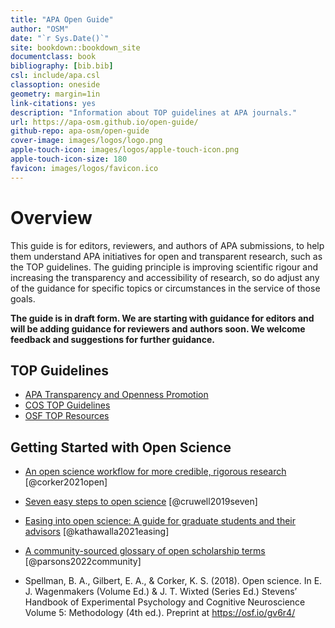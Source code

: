 ```yaml
--- 
title: "APA Open Guide"
author: "OSM"
date: "`r Sys.Date()`"
site: bookdown::bookdown_site
documentclass: book
bibliography: [bib.bib]
csl: include/apa.csl
classoption: oneside
geometry: margin=1in
link-citations: yes
description: "Information about TOP guidelines at APA journals."
url: https://apa-osm.github.io/open-guide/
github-repo: apa-osm/open-guide
cover-image: images/logos/logo.png
apple-touch-icon: images/logos/apple-touch-icon.png
apple-touch-icon-size: 180
favicon: images/logos/favicon.ico
---
```


# Overview {-}

This guide is for editors, reviewers, and authors of APA submissions, to help them understand APA initiatives for open and transparent research, such as the TOP guidelines. The guiding principle is improving scientific rigour and increasing the transparency and accessibility of research, so do adjust any of the guidance for specific topics or circumstances in the service of those goals.

**The guide is in draft form. We are starting with guidance for editors and will be adding guidance for reviewers and authors soon. We welcome feedback and suggestions for further guidance.**

## TOP Guidelines

* [APA Transparency and Openness Promotion](https://www.apa.org/pubs/journals/resources/transparency-openness-promotion){target="_blank"}
* [COS TOP Guidelines](https://www.cos.io/initiatives/top-guidelines){target="_blank"}
* [OSF TOP Resources](https://osf.io/9f6gx/){target="_blank"}

## Getting Started with Open Science

* [An open science workflow for more credible, rigorous research](https://psyarxiv.com/wu6sn){target="_blank"} [@corker2021open]

* [Seven easy steps to open science](https://doi.org/10.1027/2151-2604/a000387){target="_blank"} [@cruwell2019seven]

* [Easing into open science: A guide for graduate students and their advisors](https://doi.org/10.1525/collabra.18684){target="_blank"} [@kathawalla2021easing]

* [A community-sourced glossary of open scholarship terms](https://doi.org/10.1038/s41562-021-01269-4){target="_blank"} [@parsons2022community]

* Spellman, B. A., Gilbert, E. A., & Corker, K. S. (2018). Open science. In E. J. Wagenmakers (Volume Ed.) & J. T. Wixted (Series Ed.) Stevens’ Handbook of Experimental Psychology and Cognitive Neuroscience Volume 5: Methodology (4th ed.). Preprint at <https://osf.io/gv6r4/>{target="_blank"}
